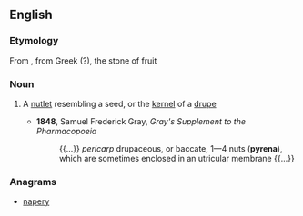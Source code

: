 ==English==

===Etymology===
From {{etyl|NL.|en}}, from Greek ({{etyl|grc|en}}?), the stone of fruit

===Noun===
{{en-noun|pyrenae}}

# {{label|en|botany}} A [[nutlet]] resembling a seed, or the [[kernel]] of a [[drupe]]
#* '''1848''', Samuel Frederick Gray, ''Gray's Supplement to the Pharmacopoeia''
#*: {{...}} ''pericarp'' drupaceous, or baccate, 1—4 nuts ('''pyrena'''), which are sometimes enclosed in an utricular membrane {{...}}

===Anagrams===
* [[napery#English|napery]]